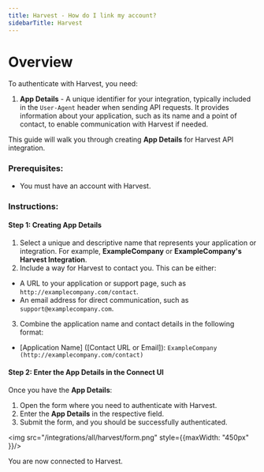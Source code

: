 ```yaml
---
title: Harvest - How do I link my account?
sidebarTitle: Harvest
---
```



# Overview

To authenticate with Harvest, you need:
1. **App Details** - A unique identifier for your integration, typically included in the `User-Agent` header when sending API requests. It provides information about your application, such as its name and a point of contact, to enable communication with Harvest if needed.

This guide will walk you through creating **App Details** for Harvest API integration.

### Prerequisites:

- You must have an account with Harvest.

### Instructions:

#### Step 1: Creating App Details
1. Select a unique and descriptive name that represents your application or integration. For example, **ExampleCompany** or **ExampleCompany's Harvest Integration**.
2. Include a way for Harvest to contact you. This can be either:
- A URL to your application or support page, such as `http://examplecompany.com/contact`.
- An email address for direct communication, such as `support@examplecompany.com`.
3. Combine the application name and contact details in the following format:
- [Application Name] ([Contact URL or Email]): `ExampleCompany (http://examplecompany.com/contact)`

#### Step 2: Enter the App Details in the Connect UI

Once you have the **App Details**:
1. Open the form where you need to authenticate with Harvest.
2. Enter the **App Details** in the respective field.
3. Submit the form, and you should be successfully authenticated.


<img src="/integrations/all/harvest/form.png" style={{maxWidth: "450px" }}/>

You are now connected to Harvest.